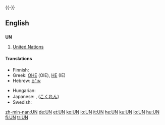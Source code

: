 {{wikipedia | un (disambiguation)}}
{{-}}
{{also|un|un-|-un-|ün|ún}}
==English==

==={{initialism}}===
'''UN'''

# [[United Nations]]

====Translations====
{{trans-top|United Nations}}
* Finnish: {{t+|fi|YK}}
* Greek: [[ΟΗΕ]] (OIE), [[ΗE]] (IE)
* Hebrew: [[:he:או"ם|או"ם]]
{{trans-mid}}
* Hungarian: {{t|hu|ENSZ}}
* Japanese: {{t-|ja|UN}}, {{t+|ja|国連|tr=Kokuren|sc=Jpan}} ([[こくれん]])
* Swedish: {{t-|sv|FN}}
{{trans-bottom}}

[[zh-min-nan:UN]]
[[de:UN]]
[[et:UN]]
[[ko:UN]]
[[io:UN]]
[[it:UN]]
[[he:UN]]
[[ku:UN]]
[[lo:UN]]
[[hu:UN]]
[[fi:UN]]
[[tr:UN]]